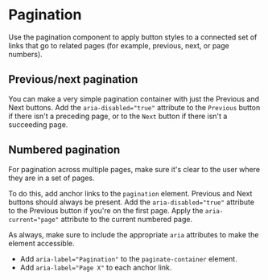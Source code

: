 

<Meta title="Deprecated/Pagination" />

# Pagination

Use the pagination component to apply button styles to a connected set of links that go to related pages (for example, previous, next, or page numbers).

## Previous/next pagination

You can make a very simple pagination container with just the Previous and Next buttons. Add the `aria-disabled="true"` attribute to the `Previous` button if there isn't a preceding page, or to the `Next` button if there isn't a succeeding page.

<Canvas>
  <Story story={PaginationStories.Default} />
</Canvas>

## Numbered pagination

For pagination across multiple pages, make sure it's clear to the user where they are in a set of pages.

To do this, add anchor links to the `pagination` element. Previous and Next buttons should always be present. Add the `aria-disabled="true"` attribute to the Previous button if you're on the first page. Apply the `aria-current="page"` attribute to the current numbered page.

As always, make sure to include the appropriate `aria` attributes to make the element accessible.

- Add `aria-label="Pagination"` to the `paginate-container` element.
- Add `aria-label="Page X"` to each anchor link.

<Canvas>
  <Story story={PaginationStories.Numbered} />
</Canvas>
